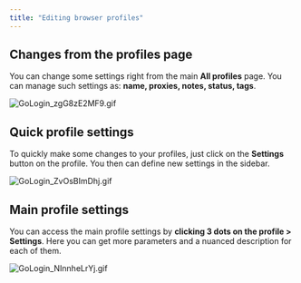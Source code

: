 ```yaml
---
title: "Editing browser profiles"
---
```


## Changes from the profiles page

You can change some settings right from the main **All profiles** page. You can manage such settings as: **name, proxies, notes, status, tags**.

![GoLogin_zgG8zE2MF9.gif](/images/GoLogin_zgG8zE2MF9.gif)

## Quick profile settings

To quickly make some changes to your profiles, just click on the **Settings** button on the profile. You then can define new settings in the sidebar.

![GoLogin_ZvOsBImDhj.gif](/images/GoLogin_ZvOsBImDhj.gif)

## Main profile settings

You can access the main profile settings by **clicking 3 dots on the profile \> Settings**. Here you can get more parameters and a nuanced description for each of them.

![GoLogin_NInnheLrYj.gif](/images/GoLogin_NInnheLrYj.gif)